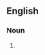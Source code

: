 ==English==

===Noun===
{{head|en|noun form|head=[[petrol]] [[station]]s}}

# {{plural of|petrol station|lang=en}}